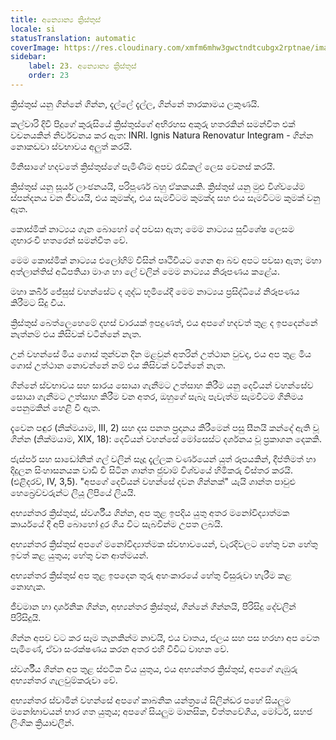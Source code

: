 ```yaml
---
title: අන්‍යොන්‍ය ක්‍රිස්තුස්
locale: si
statusTranslation: automatic
coverImage: https://res.cloudinary.com/xmfm6mhw3gwctndtcubgx2rptnae/image/upload/v1741354419/small_cover_la_gran_rebelion_28716e29d2.webp
sidebar:
    label: 23. අන්‍යොන්‍ය ක්‍රිස්තුස්
    order: 23
---
```

ක්‍රිස්තුස් යනු ගින්නේ ගින්න, දැල්ලේ දැල්ල, ගින්නේ තාරකාමය ලකුණයි.

කල්වාරි දිවි පිදූගේ කුරුසියේ ක්‍රිස්තුස්ගේ අභිරහස අකුරු හතරකින් සමන්විත එක් වචනයකින් නිර්වචනය කර ඇත: INRI. Ignis Natura Renovatur Integram - ගින්න නොකඩවා ස්වභාවය අලුත් කරයි.

මිනිසාගේ හදවතේ ක්‍රිස්තුස්ගේ පැමිණීම අපව රැඩිකල් ලෙස වෙනස් කරයි.

ක්‍රිස්තුස් යනු සූර්ය ලාංඡනයයි, පරිපූර්ණ බහු ඒකකයකි. ක්‍රිස්තුස් යනු මුළු විශ්වයේම ස්පන්දනය වන ජීවයයි, එය කුමක්ද, එය සැමවිටම කුමක්ද සහ එය සැමවිටම කුමක් වනු ඇත.

කොස්මික් නාට්‍යය ගැන බොහෝ දේ පවසා ඇත; මෙම නාට්‍යය සුවිශේෂ ලෙසම ශුභාරංචි හතරෙන් සමන්විත වේ.

මෙම කොස්මික් නාට්‍යය එලෝහිම් විසින් පෘථිවියට ගෙන ආ බව අපට පවසා ඇත; මහා අත්ලාන්තිස් අධිපතියා මාංශ හා ලේ වලින් මෙම නාට්‍යය නිරූපණය කළේය.

මහා කබීර් ජේසුස් වහන්සේට ද ශුද්ධ භූමියේදී මෙම නාට්‍යය ප්‍රසිද්ධියේ නිරූපණය කිරීමට සිදු විය.

ක්‍රිස්තුස් බෙත්ලෙහෙමේ දහස් වාරයක් ඉපදුණත්, එය අපගේ හදවත් තුළ ද ඉපදෙන්නේ නැත්නම් එය කිසිවක් වටින්නේ නැත.

උන් වහන්සේ මිය ගොස් තුන්වන දින මළවුන් අතරින් උත්ථාන වුවද, එය අප තුළ මිය ගොස් උත්ථාන නොවන්නේ නම් එය කිසිවක් වටින්නේ නැත.

ගින්නේ ස්වභාවය සහ සාරය සොයා ගැනීමට උත්සාහ කිරීම යනු දෙවියන් වහන්සේව සොයා ගැනීමට උත්සාහ කිරීම වන අතර, ඔහුගේ සැබෑ පැවැත්ම සැමවිටම ගිනිමය පෙනුමකින් හෙළි වී ඇත.

දැවෙන පඳුර (නික්මයාම, III, 2) සහ දස පනත ප්‍රදානය කිරීමෙන් පසු සීනයි කන්දේ ඇති වූ ගින්න (නික්මයාම, XIX, 18): දෙවියන් වහන්සේ මෝසෙස්ට දර්ශනය වූ ප්‍රකාශන දෙකකි.

ජැස්පර් සහ සාඩෝනික් ගල් වලින් සෑදූ දැල්ලක වර්ණයෙන් යුත් රූපයකින්, දීප්තිමත් හා දිදුලන සිංහාසනයක වාඩි වී සිටින ශාන්ත ජුවාම් විශ්වයේ හිමිකරු විස්තර කරයි. (එළිදරව්, IV, 3,5). "අපගේ දෙවියන් වහන්සේ දවන ගින්නක්" යැයි ශාන්ත පාවුළු හෙබ්‍රෙව්වරුන්ට ලියූ ලිපියේ ලියයි.

අභ්‍යන්තර ක්‍රිස්තුස්, ස්වර්ගීය ගින්න, අප තුළ ඉපදිය යුතු අතර මනෝවිද්‍යාත්මක කාර්යයේ දී අපි බොහෝ දුර ගිය විට සැබවින්ම උපත ලබයි.

අභ්‍යන්තර ක්‍රිස්තුස් අපගේ මනෝවිද්‍යාත්මක ස්වභාවයෙන්, වැරදිවලට ​​හේතු වන හේතු ඉවත් කළ යුතුය; හේතු වන ආත්මයන්.

අභ්‍යන්තර ක්‍රිස්තුස් අප තුළ ඉපදෙන තුරු අහංකාරයේ හේතු විසුරුවා හැරීම කළ නොහැක.

ජීවමාන හා දාර්ශනික ගින්න, අභ්‍යන්තර ක්‍රිස්තුස්, ගින්නේ ගින්නයි, පිරිසිදු දේවලින් පිරිසිදුයි.

ගින්න අපව වට කර සෑම තැනකින්ම නාවයි, එය වාතය, ජලය සහ පස හරහා අප වෙත පැමිණේ, ඒවා සංරක්ෂණය කරන අතර එහි විවිධ වාහන වේ.

ස්වර්ගීය ගින්න අප තුළ ස්ඵටික විය යුතුය, එය අභ්‍යන්තර ක්‍රිස්තුස්, අපගේ ගැඹුරු අභ්‍යන්තර ගැලවුම්කරුවා වේ.

අභ්‍යන්තර ස්වාමින් වහන්සේ අපගේ කාබනික යන්ත්‍රයේ සිලින්ඩර පහේ සියලුම මනෝභාවයන් භාර ගත යුතුය; අපගේ සියලුම මානසික, චිත්තවේගීය, මෝටර්, සහජ ලිංගික ක්‍රියාවලීන්.

